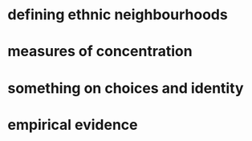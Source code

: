 # defining ethnic neighbourhoods

# measures of concentration

# something on choices and identity

# empirical evidence